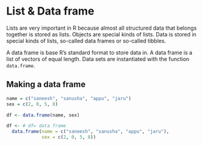 # List & Data frame
Lists are very important in R because almost all structured data that belongs together is stored as lists. Objects are special kinds of lists. Data is stored in special kinds of lists, so-called data frames or so-called tibbles.

A data frame is base R’s standard format to store data in. A data frame is a list of vectors of equal length. Data sets are instantiated with the function `data.frame`.

## Making a data frame

```r
name = c("saneesh", "sanusha", "appu", "jaru")
sex = c(2, 0, 5, 8)

df <- data.frame(name, sex)

df <- # df= data frame
  data.frame(name = c("saneesh", "sanusha", "appu", "jaru"),
             sex = c(2, 0, 5, 8))
```




